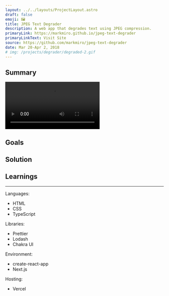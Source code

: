 ```yaml
---
layout: ../../layouts/ProjectLayout.astro
draft: false
emoji: 🖼️
title: JPEG Text Degrader
description: A web app that degrades text using JPEG compression.
primaryLink: https://markmiro.github.io/jpeg-text-degrader
primaryLinkText: Visit Site
source: https://github.com/markmiro/jpeg-text-degrader
date: Mar 20-Apr 2, 2018
# img: /projects/degrader/degraded-2.gif
---
```



## Summary

<video controls autoplay>
  <source src="/projects/degrader/aHR0cHM6Ly9pcGZzLmlvL2lwZnMvUW1QU0taeWtYM1FRcG1xTHBUR3kzN1ZOczJWN2k5QlJNNFVBWk5TNER0TUd0ZS9hbmltYXRpb24ubXA0.webm" type="video/webm" />
</video>

## Goals



## Solution



## Learnings



---

Languages:

- HTML
- CSS
- TypeScript

Libraries:

- Prettier
- Lodash
- Chakra UI

Environment:

- create-react-app
- Next.js

Hosting:

- Vercel
